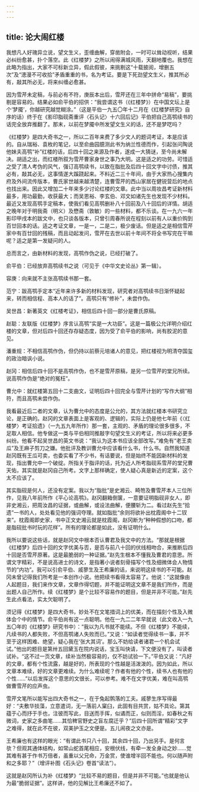 ```yaml
---
---
---
```

title: 论大闹红楼
---




我想凡人好瑰异立说，望文生义，歪缠曲解，穿凿附会，一时可以耸动视听，结果必纠纷愈甚，扑个落空。此《红楼梦》之所以闹得满城风雨，天翻地覆也。我想在此略为指出，大家不可标新立异，假此假彼，来挑剔这“十载披阅，增删五次”及“漶漫不可收拾”矛盾重重的书，名为考证。要是下死劲望文生义，推其所必有，敲其所必无，将来纠缠必愈甚。

因为雪芹未定稿，与前必有不符，庚辰本出后，雪芹还在三年中拼命“易稿”，要挑剔是容易的。结果必如俞平伯的招供：“我尝谓这书（《红楼梦》）在中国文坛上是个‘梦魇’，你越研究越觉糊涂。”（这是平伯一九五〇年十二月在《红楼梦研究》自序的话）终于在《影印脂砚斋重评〈石头记〉十六回后记》平伯把自己高鹗续书的话完全放弃推翻了。那末，以前在梦魇中所发望文生义的话，还不是梦呓吗？

《红楼梦》是四大奇书之一，所以二百年来费了多少文人的题词考证，本是应该的。自从瑞裕、袁枚的笔记，以至俞曲园臆测此书为纳兰性德而作，引起张问陶说他妹夫高鹗“补”红楼的话，后四十回之来源及作者，遂成一大猜谜，至今尚未解决。胡适之出，而红楼所叙为雪芹曹家身世之事乃大明。这是适之的功劳。可惜适之受了清人考伪的风气，强订高鹗续书，以致在脂批及后四十回文字中讨债，推其必有，敲其必无，这事情遂大蹊跷起来。不料近二三十年间，由于大家热心搜集内府及外间流传版本，曹氏家世越来越清楚，连曹雪芹的西山家居在健锐营后的地点也找出来。因此又增加二十年来多少讨论红楼的文章。此中当以周妆昌考证新材料最多，用功最勤，收获最大；而吴恩裕、李玄伯、邓文如诸先生也发现不少材料。最近又发现高鹗手定稿本，使我们看见高鹗删补八十回前及八十回后的详情。胡适之晚年对于明我斋（明义）及懋斋（敦敏）的一些材料，都不乐谈。在一九六一年影印甲戌本的跋文中，也只谈各版本，只曾引周春所说在程刻以前有人以重价购到百廿回本的话。适之考证文章，一是一，二是二，极少废话。但是适之是相信雪芹家中有百廿回的残稿，而且动起发问，雪芹在去世以前十年间不将全书写完在干嘛呢？适之是第一发疑问的人。

总而言之，由新材料的发现，高鹗作伪之说，已经打破了。

俞平伯：已经放弃高鹗续书之说（可见于《中华文史论丛》第一辑）。

容庚：向来就不主张高鹗续书那一套。

范宁：跋高鹗手定本“近年来许多新的材料发现，研究者对高鹗续书日渐怀疑起来，转而相信程、高本人的话了”。高鹗只有“修补”，未尝作伪。

吴世昌：新著英文《红楼考证》，相信后四十回一部分是曹氏原稿。

赵聪：友联版《红楼梦》序言认高鹗“实是一大功臣”。这是一篇极公允详明介绍红楼的文章，但对后四十回还存存疑态度，因为受了俞平伯的影响，尚有胶泥的意见。

潘重规：不相信高鹗作伪，但仍持以前蔡元培诸人的意见，把红楼视为明清夺国玺的政治暗讽小说。

赵冈：相信后四十回不是高鹗作伪，也不是雪芹原稿，是另一位雪芹的堂兄所续。说高鹗作伪是“绝对的冤枉”。

曹允中：就红楼第五回十二支曲文，证明后四十回完全与雪芹计划的“写作大纲”相符，而且高鹗未尝作伪。

我看最近后二者的文章，认为曹允中的态度是公允的，其方法就红楼本书研究立论，是正确的。赵冈的文章表面上是客观的、逻辑的，实际上仍是他七年前《〈红楼梦〉考证拾遗》（一九五九年所作）那一套，主观的、矛盾的理论很多很多，不足取人相信。他专做这一类与平伯相同推敲字句望文生义的考证，所以将来必更多纠纷。他看不起吴世昌的英文书说：“我认为这本书应该全部改写。”难免有“老王卖瓜”及王麻子剪刀之嫌。他批评及教训曹允中应该看什么书，什么书。自然我知道赵冈既有王瓜可卖，也委实看了不少书，有话要说，但是始终不能因新材料的发现，指出曹允中一个破绽。所指关于脂评的话，托为近人所考脂砚系雪芹的堂兄曹天佑，其实就是赵冈自己所考。文字上那样确定，使人疑心真是新近的定案，这个太不应该了。

其实脂砚是何人，还没有定案。我以为“脂批”是史湘云、畸笏及曹雪芹本人三位所作，见我八年前所作《平心论高鹗》。赵冈翻箱倒箧，一意要证明脂砚非女人，即非史湘云，把周汝昌的证据，或曲解，或设法曲解，便腰斩为二。看过赵先生“拾遗”一书的人，处处看见他的强词夺理。就如脂批“余则将欲补出枕霞阁中十二钗来”。枕霞阁即史家，书中正文史湘云就是枕霞阁，赵冈断为“种种假想的口吻，都是脂砚批书时玩的花样”。所有的理论都是如此，没有证明什么。

我所以要说这些话，就是赵冈文中根本否认曹君及我文中的方法。“那就是根据《红楼梦》后四十回的文字优美与否，是否与前八十回的伏线相吻合，来推断后四十回是否雪芹原著。这是最脆弱的一种证据。”赵先生根本不懂我及曹君的意思。所谓文字精彩，不是说高进士的诗文，是指著小说者刻骨描写个性及细微体会人物情节的“内功”。我可以引俞平伯、戚蓼生及王希廉的话，来说明这续书的不可能。赵冈未曾记得我们所考是一本创作小说。他把续书看得太容易了。他说：“这就像由人起题目，我们来作文章，文章作得切题，并不能证明这文章不是我们所作，而是出题人自己所作。续《红楼梦》是个比较不容易作的题目，但是并非不可能。”赵先生此点看法，实太欠聪明了。

须记得《红楼梦》是四大奇书，妙处不在文笔措词上的优美，而在描刻个性及入微体会个中的情节。俞平伯尚有这一点聪明。他在一九二二年早就说（此文收入一九五〇年的《红楼梦》研究书中）：“我以为凡书就不能续。不但《红楼梦》不能续，凡续书的人都失败，不但高鹗诸人失败而已。”又说：“如读者觉得续书一事，并不至于这样困难、绝望，疑心我在‘张大其词’。那么不妨给读者诸君一个机会试试。”他出的题目是第卅五回黛玉在院内说话，宝玉叫快请，下文便没有了，叫读者试补。“这不过一页文章，续补当然极容易的，仅不妨试验一下。”平伯又说：“凡好的文章，都有个性流露，越是好的，所表现的个性越是活泼泼的。因为如此，所以文章本难续，好的文章更难续。为什么难续呢？作者有他的个性，续书人也有他的个性……”以后发挥这个意思的文很长，可以参考。难不在文字优美，难在叫高鹗做曹雪芹的应声虫。

雪芹文笔所以能写出四大奇书之一，在于兔起鹘落的工夫。戚蓼生序写得最好：“夫敷华掞藻，立意遣词，无一落前人窠臼，此固有目共赏，姑不具论。第其蕴于心而抒于手也，注彼而写此，目送而手挥，似谲而正，似则而淫，如春秋之有微词，史家之多曲笔……其恰稗官野史之盲左腐迁乎？”后四十回所谓“精彩”文字之难得，就在此不在彼，双美护玉之文便是。五儿闹夜之文亦是。

王希廉也有这样的眼光：“有谓此书只八十回，其余四十回，乃出另手。是何言欤？但观其通体结构，如常山蛇首尾相应，安根伏线，有牵一发全身动之妙……觉其难有甚于作书万倍者，虽重以父兄命，万金赏，使谁增半回不能也。何以随声附和之多耶？”（增评补图《石头记》卷首“读法”）。

这就是赵冈所认为补《红楼梦》“比较不易的题目，但是并非不可能。”也就是他认为最“脆弱证据”。这样讲，他的见解比王希廉还不如了。